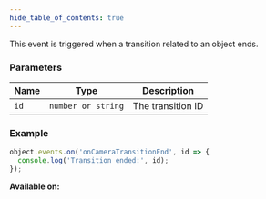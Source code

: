 ```yaml
---
hide_table_of_contents: true
---
```



This event is triggered when a transition related to an object ends.

### Parameters

| Name | Type               | Description       |
| ---- | ------------------ | ----------------- |
| `id` | `number or string` | The transition ID |

### Example

```js
object.events.on('onCameraTransitionEnd', id => {
  console.log('Transition ended:', id);
});
```

**Available on:** <ClientTag />
